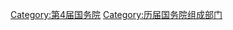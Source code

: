 {{catmore|国务院组成部门#第四届}}

[[Category:第4届国务院|Category:第4届国务院]]
[[Category:历届国务院组成部门|Category:历届国务院组成部门]]